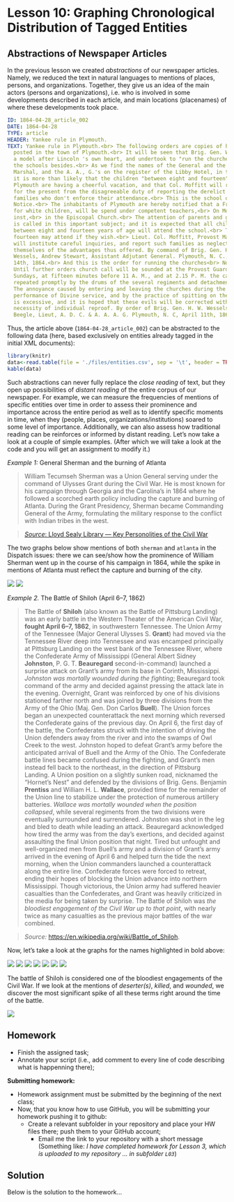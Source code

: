# Lesson 10: Graphing Chronological Distribution of Tagged Entities

## Abstractions of Newspaper Articles

In the previous lesson we created *abstractions* of our newspaper articles. Namely, we reduced the text in natural languages to mentions of places, persons, and organizations. Together, they give us an idea of the main actors (persons and organizations), i.e. who is involved in some developments described in each article, and main locations (placenames) of where these developments took place.

```yml
ID: 1864-04-28_article_002
DATE: 1864-04-28
TYPE: article
HEADER: Yankee rule in Plymouth.
TEXT: Yankee rule in Plymouth.<br> The following orders are copies of hand-bills
  posted in the town of Plymouth.<br> It will be seen that Brig. Gen. Wessels is
  a model after Lincoln 's own heart, and undertook to "run the churches" and
  the schools besides.<br> As we find the names of the General and the Provost
  Marshal, and the A. A., G.'s on the register of the Libby Hotel, in this city,
  it is more than likely that the children "between eight and fourteen" in
  Plymouth are having a cheerful vacation, and that Col. Moffitt will refrain
  for the present from the disagreeable duty of reporting the derelict heads of
  families who don't enforce their attendance.<br> This is the school order<br>
  Notice.<br> The inhabitants of Plymouth are hereby notified that a Free school,
  for white children, will be spend under competent teachers,<br> On Monday, 18th
  inst,<br> in the Episcopal Church.<br> The attention of parents and guardians
  is called in this important subject; and it is expected that all children
  between eight and fourteen years of age will attend the school.<br> Those over
  fourteen may attend if they wish.<br> Lieut. Col. Moffitt, Provost Marshal,
  will institute careful inquiries, and report such families as neglect to avail
  themselves of the advantages thus offered. By command of Brig. Gen. H. W.
  Wessels, Andrew Stewart, Assistant Adjutant General. Plymouth, N. C., April
  14th, 1864.<br> And this is the order for running the churches<br> Notice<br>
  Until further orders church call will be sounded at the Provost Guard on
  Sundays, at fifteen minutes before 11 A. M., and at 2.15 P. M. the call to be
  repeated promptly by the drums of the several regiments and detachments.<br>
  The annoyance caused by entering and leaving the churches during the
  performance of Divine service, and by the practice of spitting on the floor
  is excessive, and it is hoped that these evils will be corrected without the
  necessity of individual reproof. By order of Brig. Gen. H. W. Wessels, D. F.
  Beegle, Lieut, A. D. C. & A. A. A. G. Plymouth, N. C, April 11th, 1864.
```

Thus, the article above (`1864-04-28_article_002`) can be abstracted to the following data (here, based exclusively on entities already tagged in the initial XML documents):

```r
library(knitr)
data<-read.table(file = './files/entities.csv', sep = '\t', header = TRUE)
kable(data)
```

Such abstractions can never fully replace the *close reading* of text, but they open up possibilities of *distant reading* of the entire corpus of our newspaper. For example, we can measure the frequencies of mentions of specific entities over time in order to assess their prominence and importance across the entire period as well as to identify specific moments in time, when they (people, places, organizations/institutions) soared to some level of importance. Additionally, we can also assess how traditional reading can be reinforces or informed by distant reading. Let's now take a look at a couple of simple examples. (After which we will take a look at the code and you will get an assignment to modify it.)

*Example 1:* General Sherman and the burning of Atlanta

> William Tecumseh Sherman was a Union General serving under the command of Ulysses Grant during the Civil War. He is most known for his campaign through Georgia and the Carolina's in 1864 where he followed a scorched earth policy including the capture and burning of Atlanta. During the Grant Presidency, Sherman became Commanding General of the Army, formulating the military response to the conflict with Indian tribes in the west.

> [*Source*: Lloyd Sealy Library --- Key Personolities of the Civil War](https://guides.lib.jjay.cuny.edu/c.php?g=288398&p=4496619)

The two graphs below show mentions of both `sherman` and `atlanta` in the Dispatch issues: there we can see/show how the prominence of William Sherman went up in the course of his campaign in 1864, while the spike in mentions of Atlanta must reflect the capture and burning of the city. 

![](./files/plot_sherman.png)
![](./files/plot_atlanta.png)

*Example 2.* The Battle of Shiloh (April 6–7, 1862)

> The Battle of **Shiloh** (also known as the Battle of Pittsburg Landing) was an early battle in the Western Theater of the American Civil War, **fought April 6–7, 1862**, in southwestern Tennessee. The Union Army of the Tennessee (Major General Ulysses S. **Grant**) had moved via the Tennessee River deep into Tennessee and was encamped principally at Pittsburg Landing on the west bank of the Tennessee River, where the Confederate Army of Mississippi (General Albert Sidney **Johnston**, P. G. T. **Beauregard** second-in-command) launched a surprise attack on Grant's army from its base in Corinth, Mississippi. *Johnston was mortally wounded during the fighting*; Beauregard took command of the army and decided against pressing the attack late in the evening. Overnight, Grant was reinforced by one of his divisions stationed farther north and was joined by three divisions from the Army of the Ohio (Maj. Gen. Don Carlos **Buell**). The Union forces began an unexpected counterattack the next morning which reversed the Confederate gains of the previous day. On April 6, the first day of the battle, the Confederates struck with the intention of driving the Union defenders away from the river and into the swamps of Owl Creek to the west. Johnston hoped to defeat Grant's army before the anticipated arrival of Buell and the Army of the Ohio. The Confederate battle lines became confused during the fighting, and Grant's men instead fell back to the northeast, in the direction of Pittsburg Landing. A Union position on a slightly sunken road, nicknamed the "Hornet's Nest" and defended by the divisions of Brig. Gens. Benjamin **Prentiss** and William H. L. **Wallace**, provided time for the remainder of the Union line to stabilize under the protection of numerous artillery batteries. *Wallace was mortally wounded when the position collapsed*, while several regiments from the two divisions were eventually surrounded and surrendered. Johnston was shot in the leg and bled to death while leading an attack. Beauregard acknowledged how tired the army was from the day's exertions, and decided against assaulting the final Union position that night. Tired but unfought and well-organized men from Buell's army and a division of Grant's army arrived in the evening of April 6 and helped turn the tide the next morning, when the Union commanders launched a counterattack along the entire line. Confederate forces were forced to retreat, ending their hopes of blocking the Union advance into northern Mississippi. Though victorious, the Union army had suffered heavier casualties than the Confederates, and Grant was heavily criticized in the media for being taken by surprise. The Battle of Shiloh was *the bloodiest engagement of the Civil War up to that point*, with nearly twice as many casualties as the previous major battles of the war combined.

> *Source:* <https://en.wikipedia.org/wiki/Battle_of_Shiloh>.

Now, let's take a look at the graphs for the names highlighted in bold above:

![](./files/plot_shiloh_beauregard.png)
![](./files/plot_shiloh_buell.png)
![](./files/plot_shiloh_johnston.png)
![](./files/plot_shiloh_prentiss.png)
![](./files/plot_shiloh_shiloh.png)
![](./files/plot_shiloh_wallace.png)
![](./files/plot_grant.png)

The battle of Shiloh is considered one of the bloodiest engagements of the Civil War. If we look at the mentions of *deserter(s)*, *killed*, and *wounded*, we discover the most significant spike of all these terms right around the time of the battle.

![](./files/plot_losses_at_war.png)

<!--
Such graphs can be used to monitor discussions of different topic in chronological perspective.
# interesting examples:
# deserters, killed,
# donelson (The Battle of Fort Donelson took place in early February of 1862),
# manassas (place of the Second Bull Run, fought in August 28–30, 1862),
# shiloh (Battle of Shiloh took place in April of 1862) <https://en.wikipedia.org/wiki/Battle_of_Shiloh>
-->


## Homework{#HWL10}

- Finish the assigned task;
- Annotate your script (i.e., add comment to every line of code describing what is happenning there);

**Submitting homework:**

* Homework assignment must be submitted by the beginning of the next class;
* Now, that you know how to use GitHub, you will be submitting your homework pushing it to github:
  * Create a relevant subfolder in your repository and place your HW files there; push them to your GitHub account;
	* Email me the link to your repository with a short message (Something like: *I have completed homework for Lesson 3, which is uploaded to my repository ... in subfolder `L03`*)


## Solution{#SolutionL10}

Below is the solution to the homework...

```r


```
